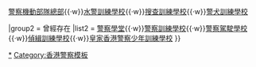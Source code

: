 {{Navbox
|name = 香港警察學校
|title = [[香港警察學院]]

|group1 = 現時存在
|list1 = [[香港警察學院]]{{·w}}[[警察機動部隊總部]]{{·w}}[[水警訓練學校]]{{·w}}[[搜查訓練學校]]{{·w}}[[警犬訓練學校]]

|group2 = 曾經存在
|list2 = [[警察學堂]]{{·w}}[[警察訓練學校]]{{·w}}[[警察駕駛學校]]{{·w}}[[偵緝訓練學校]]{{·w}}[[皇家香港警察少年訓練學校]]
}}<noinclude>
[[Category:香港警察學校|*]]
[[Category:香港警察模板]]
</noinclude>